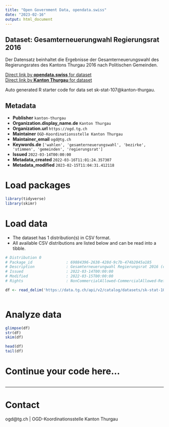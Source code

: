 ```yaml
---
title: "Open Government Data, opendata.swiss"
date: "2023-02-16"
output: html_document
---
```


## Dataset: Gesamterneuerungwahl Regierungsrat 2016

Der Datensatz beinhaltet die Ergebnisse der Gesamterneuerungswahl des Regierungsrates des Kantons Thurgau 2016 nach Politischen Gemeinden.

[Direct link by **opendata.swiss** for dataset](https://opendata.swiss/de/dataset/gesamterneuerungwahl-regierungsrat-2016)<br>
[Direct link by **Kanton Thurgau** for dataset](https://data.tg.ch/explore/dataset/sk-stat-107/)

Auto generated R starter code for data set sk-stat-107@kanton-thurgau.

## Metadata

- **Publisher** `kanton-thurgau`
- **Organization.display_name.de** `Kanton Thurgau`
- **Organization.url** `https://ogd.tg.ch`
- **Maintainer** `OGD-Koordinationsstelle Kanton Thurgau`
- **Maintainer_email** `ogd@tg.ch`
- **Keywords.de** `['wahlen', 'gesamterneuerungswahl', 'bezirke', 'stimmen', 'gemeinden', 'regierungsrat']`
- **Issued** `2022-03-14T00:00:00`
- **Metadata_created** `2022-03-16T11:01:24.357307`
- **Metadata_modified** `2023-02-15T11:04:31.412118`


# Load packages

```r

library(tidyverse)
library(skimr)

```

# Load data

-   The dataset has 1 distribution(s) in CSV format.
-   All available CSV distributions are listed below and can be read into a tibble.

```r

# Distribution 0
# Package_id               : 69884396-2638-428d-9c7b-474b2045a185
# Description              : Gesamterneuerungwahl Regierungsrat 2016 (csv)
# Issued                   : 2022-03-14T00:00:00
# Modified                 : 2022-03-15T00:00:00
# Rights                   : NonCommercialAllowed-CommercialAllowed-ReferenceRequired

df <- read_delim('https://data.tg.ch/api/v2/catalog/datasets/sk-stat-107/exports/csv')



```

# Analyze data

```r

glimpse(df)
str(df)
skim(df)

head(df)
tail(df)

```

# Continue your code here...

```r

```

------------------------------------------------------------------------

# Contact

ogd@tg.ch | OGD-Koordinationsstelle Kanton Thurgau
